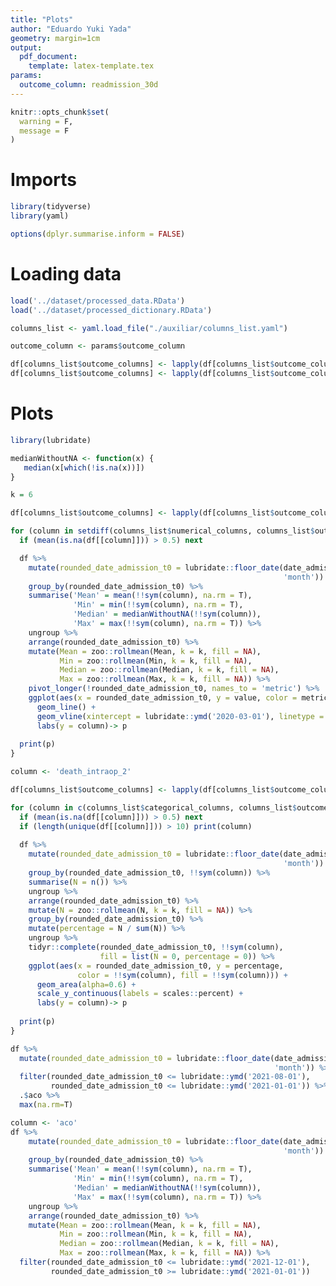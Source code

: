 ```yaml
---
title: "Plots"
author: "Eduardo Yuki Yada"
geometry: margin=1cm
output: 
  pdf_document:
    template: latex-template.tex
params:
  outcome_column: readmission_30d
---
```


```r
knitr::opts_chunk$set(
  warning = F,
  message = F
)
```

# Imports

```r
library(tidyverse)
library(yaml)

options(dplyr.summarise.inform = FALSE)
```

# Loading data

```r
load('../dataset/processed_data.RData') 
load('../dataset/processed_dictionary.RData') 

columns_list <- yaml.load_file("./auxiliar/columns_list.yaml")

outcome_column <- params$outcome_column

df[columns_list$outcome_columns] <- lapply(df[columns_list$outcome_columns], as.character)
df[columns_list$outcome_columns] <- lapply(df[columns_list$outcome_columns], as.integer)
```

# Plots

```r
library(lubridate)

medianWithoutNA <- function(x) {
   median(x[which(!is.na(x))])
}

k = 6

df[columns_list$outcome_columns] <- lapply(df[columns_list$outcome_columns], as.numeric)

for (column in setdiff(columns_list$numerical_columns, columns_list$outcome_columns)){
  if (mean(is.na(df[[column]])) > 0.5) next

  df %>%
    mutate(rounded_date_admission_t0 = lubridate::floor_date(date_admission_t0, 
                                                             'month')) %>%
    group_by(rounded_date_admission_t0) %>%
    summarise('Mean' = mean(!!sym(column), na.rm = T),
              'Min' = min(!!sym(column), na.rm = T),
              'Median' = medianWithoutNA(!!sym(column)),
              'Max' = max(!!sym(column), na.rm = T)) %>%
    ungroup %>%
    arrange(rounded_date_admission_t0) %>%
    mutate(Mean = zoo::rollmean(Mean, k = k, fill = NA),
           Min = zoo::rollmean(Min, k = k, fill = NA),
           Median = zoo::rollmean(Median, k = k, fill = NA),
           Max = zoo::rollmean(Max, k = k, fill = NA)) %>%
    pivot_longer(!rounded_date_admission_t0, names_to = 'metric') %>%
    ggplot(aes(x = rounded_date_admission_t0, y = value, color = metric)) + 
      geom_line() +
      geom_vline(xintercept = lubridate::ymd('2020-03-01'), linetype = "dashed") +
      labs(y = column)-> p
      
  print(p)
}
```

```r
column <- 'death_intraop_2'

df[columns_list$outcome_columns] <- lapply(df[columns_list$outcome_columns], factor)

for (column in c(columns_list$categorical_columns, columns_list$outcome_columns)){
  if (mean(is.na(df[[column]])) > 0.5) next
  if (length(unique(df[[column]])) > 10) print(column)
  
  df %>%
    mutate(rounded_date_admission_t0 = lubridate::floor_date(date_admission_t0, 
                                                             'month')) %>%
    group_by(rounded_date_admission_t0, !!sym(column)) %>%
    summarise(N = n()) %>%
    ungroup %>%
    arrange(rounded_date_admission_t0) %>%
    mutate(N = zoo::rollmean(N, k = k, fill = NA)) %>%
    group_by(rounded_date_admission_t0) %>%
    mutate(percentage = N / sum(N)) %>%
    ungroup %>%
    tidyr::complete(rounded_date_admission_t0, !!sym(column),
                    fill = list(N = 0, percentage = 0)) %>%
    ggplot(aes(x = rounded_date_admission_t0, y = percentage,
               color = !!sym(column), fill = !!sym(column))) + 
      geom_area(alpha=0.6) +
      scale_y_continuous(labels = scales::percent) +
      labs(y = column)-> p
      
  print(p)
}
```

```r
df %>%
  mutate(rounded_date_admission_t0 = lubridate::floor_date(date_admission_t0, 
                                                           'month')) %>%
  filter(rounded_date_admission_t0 <= lubridate::ymd('2021-08-01'),
         rounded_date_admission_t0 <= lubridate::ymd('2021-01-01')) %>%
  .$aco %>% 
  max(na.rm=T)

column <- 'aco'
df %>%
    mutate(rounded_date_admission_t0 = lubridate::floor_date(date_admission_t0, 
                                                             'month')) %>%
    group_by(rounded_date_admission_t0) %>%
    summarise('Mean' = mean(!!sym(column), na.rm = T),
              'Min' = min(!!sym(column), na.rm = T),
              'Median' = medianWithoutNA(!!sym(column)),
              'Max' = max(!!sym(column), na.rm = T)) %>%
    ungroup %>%
    arrange(rounded_date_admission_t0) %>%
    mutate(Mean = zoo::rollmean(Mean, k = k, fill = NA),
           Min = zoo::rollmean(Min, k = k, fill = NA),
           Median = zoo::rollmean(Median, k = k, fill = NA),
           Max = zoo::rollmean(Max, k = k, fill = NA)) %>%
  filter(rounded_date_admission_t0 <= lubridate::ymd('2021-12-01'),
         rounded_date_admission_t0 >= lubridate::ymd('2021-01-01'))
```

